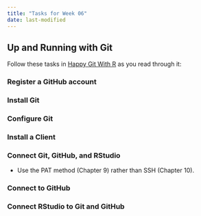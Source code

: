 ```yaml
---
title: "Tasks for Week 06"
date: last-modified
---
```


## Up and Running with Git

Follow these tasks in [Happy Git With R](https://happygitwithr.com) as you read through it:

### Register a GitHub account

### Install Git

### Configure Git

### Install a Client

### Connect Git, GitHub, and RStudio

- Use the PAT method (Chapter 9) rather than SSH (Chapter 10). 

### Connect to GitHub

### Connect RStudio to Git and GitHub
